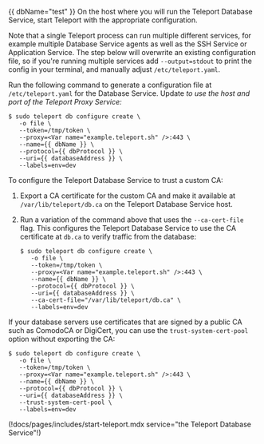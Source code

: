 {{ dbName="test" }}
On the host where you will run the Teleport Database Service, start Teleport
with the appropriate configuration.

Note that a single Teleport process can run multiple different services, for
example multiple Database Service agents as well as the SSH Service or Application
Service. The step below will overwrite an existing configuration file, so if
you're running multiple services add `--output=stdout` to print the config in
your terminal, and manually adjust `/etc/teleport.yaml`.

Run the following command to generate a configuration file at
`/etc/teleport.yaml` for the Database Service. Update 
<Var name="example.teleport.sh" /> to use the host and port of the Teleport Proxy
Service:

```code
$ sudo teleport db configure create \
   -o file \
   --token=/tmp/token \
   --proxy=<Var name="example.teleport.sh" />:443 \
   --name={{ dbName }} \
   --protocol={{ dbProtocol }} \
   --uri={{ databaseAddress }} \
   --labels=env=dev 
```

To configure the Teleport Database Service to trust a custom CA:

1. Export a CA certificate for the custom CA and make it available at
   `/var/lib/teleport/db.ca` on the Teleport Database Service host.

1. Run a variation of the command above that uses the `--ca-cert-file`
   flag. This configures the Teleport Database Service to use the CA certificate
   at `db.ca` to verify traffic from the database:

   ```code
   $ sudo teleport db configure create \
      -o file \
      --token=/tmp/token \
      --proxy=<Var name="example.teleport.sh" />:443 \
      --name={{ dbName }} \
      --protocol={{ dbProtocol }} \
      --uri={{ databaseAddress }} \
      --ca-cert-file="/var/lib/teleport/db.ca" \
      --labels=env=dev
   ```


If your database servers use certificates that are signed by a public CA such
as ComodoCA or DigiCert, you can use the `trust-system-cert-pool` option
without exporting the CA:
```code
$ sudo teleport db configure create \
   -o file \
   --token=/tmp/token \
   --proxy=<Var name="example.teleport.sh" />:443 \
   --name={{ dbName }} \
   --protocol={{ dbProtocol }} \
   --uri={{ databaseAddress }} \
   --trust-system-cert-pool \
   --labels=env=dev
```

(!docs/pages/includes/start-teleport.mdx service="the Teleport Database Service"!)
